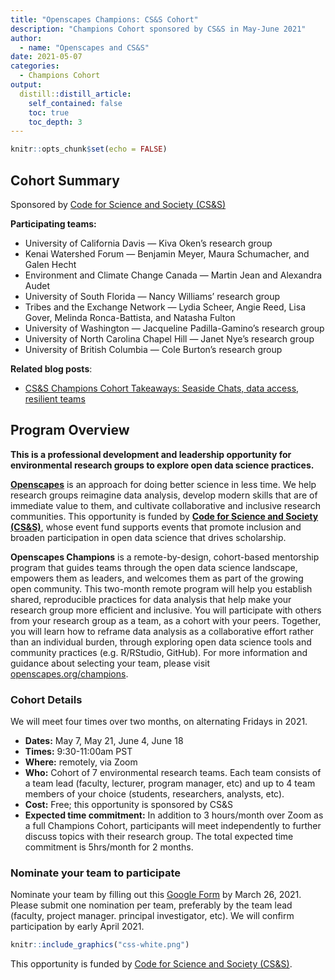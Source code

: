 ```yaml
---
title: "Openscapes Champions: CS&S Cohort"
description: "Champions Cohort sponsored by CS&S in May-June 2021"
author:
  - name: "Openscapes and CS&S"
date: 2021-05-07
categories:
  - Champions Cohort
output:
  distill::distill_article:
    self_contained: false
    toc: true
    toc_depth: 3    
---
```


```r
knitr::opts_chunk$set(echo = FALSE)
```

## Cohort Summary 
Sponsored by [Code for Science and Society (CS&S)](https://eventfund.codeforscience.org/)

**Participating teams:** 

- University of California Davis — Kiva Oken's research group
- Kenai Watershed Forum — Benjamin Meyer, Maura Schumacher, and Galen Hecht
- Environment and Climate Change Canada — Martin Jean and Alexandra Audet
- University of South Florida — Nancy Williams’ research group
- Tribes and the Exchange Network — Lydia Scheer, Angie Reed, Lisa Gover, Melinda Ronca-Battista, and Natasha Fulton
- University of Washington — Jacqueline Padilla-Gamino’s research group
- University of North Carolina Chapel Hill — Janet Nye’s research group
- University of British Columbia — Cole Burton’s research group 

**Related blog posts**: 

- [CS&S Champions Cohort Takeaways: Seaside Chats, data access, resilient teams](https://www.openscapes.org/blog/2021/07/13/css-cohort/)


## Program Overview

**This is a professional development and leadership opportunity for environmental research groups to explore open data science practices.**

[**Openscapes**](https://openscapes.org) is an approach for doing better science in less time. We help research groups reimagine data analysis, develop modern skills that are of immediate value to them, and cultivate collaborative and inclusive research communities. This opportunity is funded by [**Code for Science and Society (CS&S)**](https://eventfund.codeforscience.org/), whose event fund supports events that promote inclusion and broaden participation in open data science that drives scholarship. 

**Openscapes Champions** is a remote-by-design, cohort-based mentorship program that guides teams through the open data science landscape, empowers them as leaders, and welcomes them as part of the growing open community. This two-month remote program will help you establish shared, reproducible practices for data analysis that help make your research group more efficient and inclusive. You will participate with others from your research group as a team, as a cohort with your peers. Together, you will learn how to reframe data analysis as a collaborative effort rather than an individual burden, through exploring open data science tools and community practices (e.g. R/RStudio, GitHub). For more information and guidance about selecting your team, please visit [openscapes.org/champions](https://www.openscapes.org/champions/).

### Cohort Details

We will meet four times over two months, on alternating Fridays in 2021.

- **Dates:** May 7, May 21, June 4, June 18
- **Times:** 9:30-11:00am PST 
- **Where:** remotely, via Zoom
- **Who:** Cohort of 7 environmental research teams. Each team consists of a team lead (faculty, lecturer, program manager, etc) and up to 4 team members of your choice (students, researchers, analysts, etc). 
- **Cost:** Free; this opportunity is sponsored by CS&S
- **Expected time commitment:** In addition to 3 hours/month over Zoom as a full Champions Cohort, participants will meet independently to further discuss topics with their research group. The total expected time commitment is 5hrs/month for 2 months.

### Nominate your team to participate

Nominate your team by filling out this [Google Form](https://docs.google.com/forms/d/e/1FAIpQLSf8HfDy-5Bk2LRCSTeVgYFTtcSPga63pQemKoCO8F9TRg1NBA/viewform?usp=sf_link) by March 26, 2021. Please submit one nomination per team, preferably by the team lead (faculty, project manager. principal investigator, etc). We will confirm participation by early April 2021. 


```r
knitr::include_graphics("css-white.png")  
```
This opportunity is funded by [Code for Science and Society (CS&S)](https://eventfund.codeforscience.org/). 
<br> 

